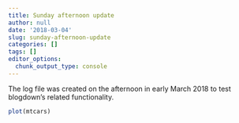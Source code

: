 ```yaml
---
title: Sunday afternoon update
author: null
date: '2018-03-04'
slug: sunday-afternoon-update
categories: []
tags: []
editor_options: 
  chunk_output_type: console
---
```


The log file was created on the afternoon in early March 2018 to test blogdown's related functionality.

```r
plot(mtcars)
```

